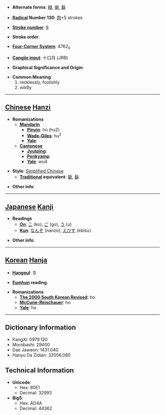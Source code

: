 * '''Alternate forms''': [[楜]], [[衚]], [[鬍]]

* '''[[Wiktionary:Chinese radical index| Radical]] Number 130''': [[Wiktionary:Chinese radical index 肉|肉]]+5 strokes

* '''[[Wiktionary:Chinese total strokes index|Stroke number]]''': [[Wiktionary:Chinese total strokes index 9|9]]

* '''Stroke order''': 

* '''[[Wiktionary:Chinese four corner index|Four-Corner System]]''': 4762<sub>0</sub>

* '''[[Wiktionary:Chinese Cangjie index|Cangjie input]]''': 十口月 (JRB)

* '''Graphical Significance and Origin''': 

* '''Common Meaning'''
*#recklessly, foolishly
*# wildly


----

== [[Chinese]] [[Hanzi]] ==

* '''Romanizations'''
** '''[[Mandarin]]'''
*** '''[[Pinyin]]''': hú (hu2)
*** '''[[Wade-Giles]]''': hu<sup>2</sup>
*** '''[[Yale]]''': 
** '''[[Cantonese]]'''
*** '''[[Jyutping]]''':
*** '''[[Penkyamp]]''': 
*** '''[[Yale]]''': wu4

* '''Style''': [[Simplified Chinese]] 
** '''[[Traditional Chinese|Traditional]] equivalent''': [[衚]], [[鬍]]

* '''Other info''': 

----

== [[Japanese]] [[Kanji]] ==

* '''Readings'''
** '''[[On]]''': [[こ]] (ko), [[ご]] (go), [[う]] (u)
** '''[[Kun]]''': [[なんぞ]] (nanzo), [[えびす]] (ebisu)

* '''Other info''':  

----

== [[Korean]] [[Hanja]] ==

* '''[[Hangeul]]''': 호

* '''[[Eumhun]] reading''': 

* '''Romanizations'''
** '''[[The 2000 South Korean Revised Romanization|The 2000 South Korean Revised]]''': ho
** '''[[McCune-Reischauer]]''': ho
** '''[[Yale]]''': ho

----

== Dictionary Information ==

* KangXi: 0979.120
* Morobashi: 29400
* Dae Jaweon: 1431.040
* Hanyu Da Zidian: 32056.080

== Technical Information ==

* '''Unicode''':
** Hex: 80E1
** Decimal: 32993
* '''Big5''':
** Hex: AD4A
** Decimal: 44362